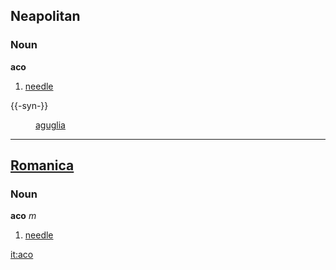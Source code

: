 ==Neapolitan==
===Noun===
'''aco'''
#[[needle]]

{{-syn-}}
:[[aguglia]]

----

==[[Romanica]]==
===Noun===
<b>aco</b> ''m''
#[[needle]]

[[it:aco]]